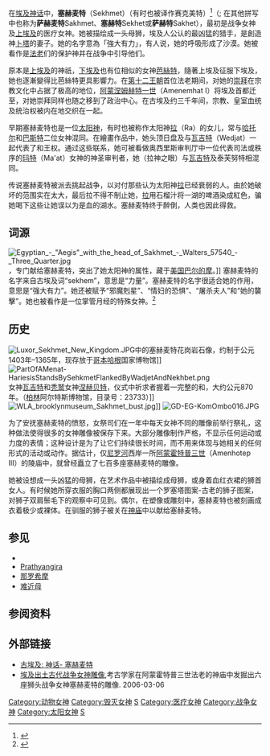 {{Refimprove|time=2021-08-30T03:31:30+00:00}}
{{Infobox deity|type=Egyptian
| image       = Sekhmet.svg
| caption = 头顶{{tsl|en|Aten|日盘}}和{{tsl|en|uraeus|圣蛇乌赖乌斯}}的塞赫麦特
| hiro        = <hiero>S42-Aa1:t-B1</hiero>
| name        =  塞赫麦特
| god_of      = 烈火、战争、复仇、月经、医疗女神
| cult_center = [[孟菲斯_(埃及)|孟菲斯]]、{{tsl|en|Leontopolis|利安托波力斯}}
| symbol      =日盘、红色[[亚麻布|亚麻布]]、母狮
| father     = [[拉_(神祇)|拉]]或[[哈索尔|哈索尔]]或[[荷鲁斯|荷鲁斯]]
| siblings    = [[哈索尔|哈索尔]]<br/>[[芭丝特|芭丝特]]<br/>[[塞尔凯特|塞尔凯特]]<br/>[[舒|舒]]<br/>[[泰芙努特|泰芙努特]]
| offspring   = [[奈夫頓|奈夫頓]]
| consort     = [[卜塔|卜塔]]
}}

在[[埃及神话|埃及神话]]中，'''塞赫麦特'''（Sekhmet）（有时也被译作赛克美特）<ref>{{cite encyclopedia |year=2012 |title=Sekhmet |encyclopedia=Dictionary.com |publisher=Random House }}</ref>（{{IPAc-en|ˈ|s|æ|k|m|ɨ|s}}; 在其他拼写中也称为'''萨赫麦特'''Sakhmet、'''塞赫特'''Sekhet或'''萨赫特'''Sakhet），最初是战争女神及[[上埃及|上埃及]]的医疗女神。她被描绘成一头母狮，埃及人公认的最凶猛的猎手，是創造神[[卜塔|卜塔]]的妻子。她的名字意為「強大有力」，有人说，她的呼吸形成了沙漠。她被看作是[[法老|法老]]们的保护神并在战争中引导他们。

原本是[[上埃及|上埃及]]的神祇，[[下埃及|下埃及]]也有位相似的女神[[芭絲特|芭絲特]]，隨著上埃及征服下埃及，她也逐漸變得比芭絲特更具影響力。在[[第十二王朝|第十二王朝]]首位法老期间，对她的[[崇拜|崇拜]]在宗教文化中占据了极高的地位，[[阿蒙涅姆赫特一世|阿蒙涅姆赫特一世]]（Amenemhat I）将埃及首都迁至{{tsl|en|Itjtawy|伊塔威}}，对她崇拜同样也随之移到了政治中心。在古埃及约三千年间，宗教、皇室血统及统治权被内在地交织在一起。

早期塞赫麦特也是一位[[太阳神|太阳神]]，有时也被称作太阳神[[拉|拉]]（Ra）的女儿，常与[[哈索尔|哈托尔]]和[[芭丝特|巴斯特]]二位女神混同。在繪畫作品中，她头顶日盘及与[[瓦吉特|瓦吉特]]（Wedjat）一起代表了{{tsl|en|Uraeus|圣蛇乌赖乌斯}}和王权。通过这些联系，她可被看做奥西里斯审判厅中一位代表司法或秩序的[[玛特|玛特]]（Ma'at）女神的神圣审判者，她（拉神之眼）与[[瓦吉特|瓦吉特]]及泰芙努特相混同。

传说塞赫麦特被派去挑起战争，以对付那些认为太阳神[[拉_(神祇)|拉]]已经衰弱的人。由於她破坏的范围实在太大，最后拉不得不制止她，[[拉|拉]]用石榴汁将一湖的啤酒染成紅色，骗她喝下这些让她误以为是血的湖水。塞赫麦特终于醉倒，人类也因此得救。

== 词源 ==
[[File:Egyptian_-_"Aegis"_with_the_head_of_Sakhmet_-_Walters_57540_-_Three_Quarter.jpg|thumb]]，专门献给塞赫麦特，突出了她太阳神的属性，藏于[[美国|美国]][[巴尔的摩|巴尔的摩]]{{tsl|en|Walters Art Museum|沃尔特斯艺术博物馆}}。]]
塞赫麦特的名字来自古埃及词“sekhem”，意思是“力量”。塞赫麦特的名字很适合她的作用，意思是“强大有力”。她还被赋予“邪魔剋星”、“情妇的恐惧”、“屠杀夫人”和“她的襲擊”。她也被看作是一位掌管月经的特殊女神。<ref>{{Cite web |url=http://www.crystalinks.com/sekhmet.html |title=存档副本 |access-date=2014-07-05 |archive-date=2021-02-27 |archive-url=https://web.archive.org/web/20210227094422/https://www.crystalinks.com/sekhmet.html |dead-url=no }}</ref>

== 历史 ==
[[File:Luxor_Sekhmet_New_Kingdom.JPG|thumb]]中的塞赫麦特花岗岩石像，约制于公元1403年–1365年，现存放于[[哥本哈根|哥本哈根]]国家博物馆]]
[[File:PartOfAMenat-HariesisStandsBySehkmetFlankedByWadjetAndNekhbet.png|thumb]]女神[[瓦吉特|瓦吉特]]和[[秃鹫|秃鹫]]女神[[涅赫贝特|涅赫贝特]]，仪式中祈求者握着一完整的{{tsl|en|menat|古埃及护身符|护身符}}和{{tsl|en|sistrum|摇铃}}，大约公元870年。（[[柏林|柏林]]阿尔特斯博物馆，目录号：23733）]]
[[File:WLA_brooklynmuseum_Sakhmet_bust.jpg|thumbnail]]]]
[[File:GD-EG-KomOmbo016.JPG|thumb]]

为了安抚塞赫麦特的愤怒，女祭司们在一年中每天女神不同的雕像前举行祭礼，这种做法使得很多的女神雕像被保存下来。大部分雕像制作严格，不显示任何运动或力度的表情；这种设计是为了让它们持续很长时间，而不用来体现与她相关的任何形式的活动或动作。据估计，仅[[尼罗河|尼罗河]]西岸一所[[阿蒙霍特普三世|阿蒙霍特普三世]]（Amenhotep III）的陵庙中，就曾经矗立了七百多座塞赫麦特的雕像。

她被设想成一头凶猛的母狮，在艺术作品中被描绘成母狮，或身着血红衣裙的狮首女人。有时候她所穿衣服的胸口两侧都展现出一个罗塞塔图案-古老的狮子图案，对狮子双肩鬃毛下的观察中可见到。偶尔，在塑像或雕刻中，塞赫麦特也被刻画成衣着极少或裸体。在{{tsl|en|Leontopolis|利安托波力斯}}驯服的狮子被关在[[埃及神庙|神庙]]中以献给塞赫麦特。

==参见==
* {{tsl|en|Lion and Sun#Other (non-Iranian) variants|狮子和太阳}}
* [[Prathyangira|Prathyangira]]
* [[那罗希摩|那罗希摩]]
* [[难近母|难近母]]

==参阅资料==
{{reflist}}

==外部链接==
{{commons|Sekhmet|塞赫麦特}}
* [http://www.egyptianmyths.net/sekhmet.htm 古埃及: 神话- 塞赫麦特] {{Wayback|url=http://www.egyptianmyths.net/sekhmet.htm |date=20210125024408 }}
* [https://web.archive.org/web/20140714200304/http://www.middle-east-online.com/english/?id=15916 埃及出土古代战争女神雕像],考古学家在阿蒙霍特普三世法老的神庙中发掘出六座狮头战争女神塞赫麦特的雕像. 2006-03-06

{{埃及神話}}

{{Authority control}}

[[Category:动物女神|Category:动物女神]]
[[Category:毁灭女神|Category:毁灭女神]]
[[Category:埃及女神|S]]
[[Category:医疗女神|Category:医疗女神]]
[[Category:战争女神|Category:战争女神]]
[[Category:太阳女神|Category:太阳女神]]
[[Category:神話传说中的猫科动物|S]]